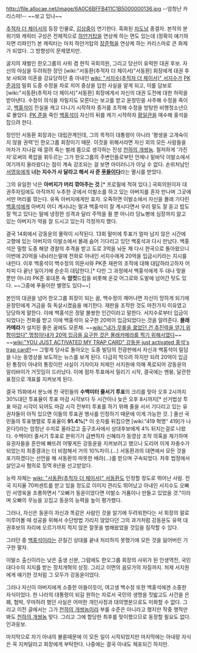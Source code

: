 http://file.allocae.net/image/6A0C6BFFB411C1B5000000136.jpg
--엄청난 카리스마!--
~~보고 있나~~

[[추적자 더 체이서]]의 등장 인물로, [[김상중]]이 연기한다. 흑화된 [[차도남]] 종결자.
본작의 분위기와 캐릭터 구성은 전체적으로 [[하얀거탑]]을 연상케 하는 면도 있는데 (정확히 얘기하자면 리파인?)
본 캐릭터는 마치 하얀거탑의 [[장준혁]]을 연상케 하는 카리스마로 큰 화제가 되었다. 그 방향성이 문제였지만.

굴지의 재벌인 한오그룹의 사위 겸 현직 국회의원, 그리고 당선이 유력한 대권 후보. 자신의 야심을 두려워한 장인 [wiki:"서동환(추적자 더 체이서)"서동환] 회장에게 대권 후보 사퇴와 이혼을 강요당하던 중 아내인 [[wiki: "서지수(추적자 더 체이서)" 서지수]]가 [[PK 준]]과의 밀회 도중 수정을 차로 치어 중상을 입힌 사실을 알게 되고, 이를 담보로 [wiki:"서동환(추적자 더 체이서)"서동환] 회장에게서 자신의 대권 도전에 대한 허락을 받아낸다. 수정이 의식을 차릴지도 모른다는 보고를 받고 윤창민을 사주해 수정을 죽이고, [[백홍석]]이 진실을 캐고 다니기 시작하자 증거를 조작해 수정을 방탕한 비행청소년으로 몰았다. [[PK 준]]을 죽인 [[백홍석]]이 자신의 뒤를 캐기 시작하자 [[황일관]]을 매수해 홍석을 잡으려 한다.

장인인 서동환 회장과는 대립관계인데, 그의 목적이 대통령이 아니라 '평생을 고개숙이지 않을 권력'인 한오그룹 회장이기 때문. 이것을 위해서라면 자신 외의 모든 사람들을 마차가 지나갈 때 깔려 죽는 벌레 쯤으로 생각하는 진성 [[천하의 개쌍놈]]. 철저하게 '가진 자'로써의 폭압을 휘두르는 그가 한오그룹의 주변인들로부턴 언제나 밑바닥 이발소에서 여기까지 올라왔다는 점이 계속 강조되는 걸 보면 아이러니가 아닐 수 없다. 손위처남인 [[서영욱]]에게 '''너는 지수가 사 달라고 해서 사 준 [[푸들]]이다'''라는 멸시를 받았다.

그의 유일한 낙은 '''아버지가 머리 깎아주는 것'''.[* 프로필에 적혀 있다.] 국회의원이자 대권주자임에도 아직까지 누추한 곳에서 이발소를 하고 있는 아버지를 혼자 만나며 그곳에서만 머리를 깎는다. 유독 아버지에게만 효자. 오죽하면 이발소에서 자신을 몰래 기다린 [[백홍석]]에게 아버지 어디 계시냐는 말과 백홍석이 잘 계시다면서 우리 말도 잘 듣고 밥도 잘 먹고 있다는 말에 냉정한 성격과 달리 주먹을 쥘 뿐 아니라 당뇨병에 심장까지 앓고 있는 아버지가 약을 잘 드시고 있는지 걱정까지 했다.

결국 14회에서 강동윤의 몰락이 시작된다. 13회 말미에 투표가 얼마 남지 않은 시간에 고향에 있는 아버지의 이발소에서 몰래 숨어 기다리고 있던 백홍석과 다시 만났다. 백홍석은 밀항 도중 해양 경찰의 추격을 받고 도로 3억을 놔둔 채 다시 한국으로 돌아왔으니 이번에 20억을 내놔라는말에 전화로 아내인 서지수에게 20억을 입금시키라는 지시를 내린다. 이후 백홍석이 백수정의 의문사와 PK준 재판의 조작에 대해 대답하라고하자 어차피 다 끝난 일이기에 순순히 대답한다.[* 다만 그 과정에서 백홍석에게 두 대나 맞을 뿐만 아니라 PK준 휴대폰 속 '''암컷'''드립을 비롯해 온갖 어그로와 도발에 넘어간 탓도 있다. ~~그중에 푸들이란 별명도 있다~~]

본인의 대권을 넘어 한오그룹 회장이 되는 꿈, 백수정이 깨어나면 자신이 망하게 되기에 윤창민에게 거금을 줘 독살시켰음을 얘기한다. 재판을 조작한 것도 마찬가지 이유였고 당당하게 말한다. 이에 백홍석은 정말 불쌍한 인간이라고 말한다. 서지수로부터 입금이 되었다는 전화를 받고 이에 백홍석이 요구한 20억이 입금되었다는 것을 알려준다. '''몰래 카메라'''가 설치된 줄은 꿈에도 모른채. ~~[[wiki:"내가 무릎을 꿇었던 건 추진력을 얻기 위함이었다" 멍청아!내가 20억 입금을 요구한 것은 몰래카메라를 찍기 위해서였다]]~~ ~~[[wiki:"YOU JUST ACTIVATED MY TRAP CARD" 강동윤 just activated 홍석's trap card!!]]~~ 그렇게 당사로 돌아오는 도중 빌딩의 전광판에서 자신과 백홍석이 밀담을 나눈 동영상을 보도하는 뉴스를 보게 된다. 다급히 막으려 하지만 되려 20억이 입금된 통장이 아내의 통장이란 사실이 기자이자 처제인 서지원에 의해 폭로되어 강동윤의 알리바이가 거짓임이 드러났다. 이에 점차 투표에서 밀리기 시작, 결국에는 멘붕, 달관한 표정으로 개표를 지켜보게 된다. 

결국 15화에서 분노에 찬 국민들의 '''수백미터 줄서기 투표'''의 크리를 맞아 오후 2시까지 30%대던 투표율이 투표 마감 시각보다 두 시간이나 늦은 오후 8시까지[* 선거법상 투표 마감 시각이 되어도 마감 시각 전부터 투표를 하기 위해 줄을 서서 기다리고 있는 유권자들이 아직 있으면 이들의 투표권 행사를 인정하기 때문에 이게 가능한 것. ] 줄선 국민들의 투표행렬로 투표율이 '''91.4%'''[* 이 숫자를 뒤집으면 [wiki:"419 혁명" 419]가 나온다!]라는 엄청난 수치로 올라갔고 출구조사에서 상대후보에게 4% 뒤지는걸로 나왔다. 수백미터 줄서기 투표로 분위기가 급변하자 신혜라가 동영상 조작 의혹을 제기하며 유권자들을 혼란에 빠뜨려 어떻게든 강동윤을 지켜보려고 했으나 도리어 이게 자충수가 되었는지 최종결과는 더 비참해서 거의 10%차이.(...) 서동환과의 대면에서 모든 것을 포기하겠다는 선언을 해 서동환의 따뜻한 배려(...)를 받으며 구속되었다. 차후 법정에서 살인교사 혐의로 징역 8년을 선고받았다.

능력 자체는 [[wiki: "서동환(추적자 더 체이서)" 서동환]]도 인정할 정도로 뛰어난 사람. 전국 지지율 70퍼센트를 받고 있을 정도로 이미지 관리도 뛰어났고 아내인 서지수도 오빠인 서영욱을 조롱하면서 "오빠가 동윤이었다면 이발소 거품이나 만들고 있었을 것."이라며 오빠의 무능을 꼬집고 동윤의 능력을 높이 평가했다. 

그러나, 자신은 동윤이 자신과 똑같은 사람인 것을 알기에 두려워한다는 서 회장의 말로 미루어볼 때 성공을 위해서 수단방법 가리지 않았다던 그의 과거처럼 강동윤도 유력 대권후보의 자리에 오르기까지 적지 않은 잘못을 범해왔었을 것임을 짐작할 수 있다. 

그러던 중 [[백홍석]]이라는 끈질긴 상대를 끝내 처리하지 못했기에 모든 것을 잃어버린 기구한 팔자.

이발소 출신이라는 낮은 출생 신분, 그럼에도 한오그룹 회장의 사위가 된 인생역전, 국민 대다수의 지지를 받는 정치개혁의 상징. 그리고 이면의 음모가의 자질까지. 처제 서지원에게 얘기한 것처럼 그 모두가 강동윤이었다.

그러나 자신이 아버지에게 소중한 아들이듯이, 여고생 백수정 또한 백홍석에겐 소중한 자식이었다. 한 나라의 대통령이 되길 원하는 자로서 국민의 생명을 짓밟고도 사건을 은폐, 협박, 무마하려 했던 사실은 어떠한 개인사정과 대의명분으로도 미화할 수 없다. 그리고 이전 글에서는 그가 [[천하의 개쌍놈]]이라 부를 수준은 아니라고 했지만 작중 행적만 봐도 [[천하의 개쌍놈]] 맞다. 그리고 그에 합당한 최후를 맞이했으므로 동정할 필요도 없다. 인과응보.

마지막으로 자기 아내의 불륜때문에 이 모든 일이 시작되었지만 마지막에는 아내랑 자식은 꼭 지켜달라고 회장에게 부탁한다. 나중에는 결국 아내도 체포되긴 하지만.
